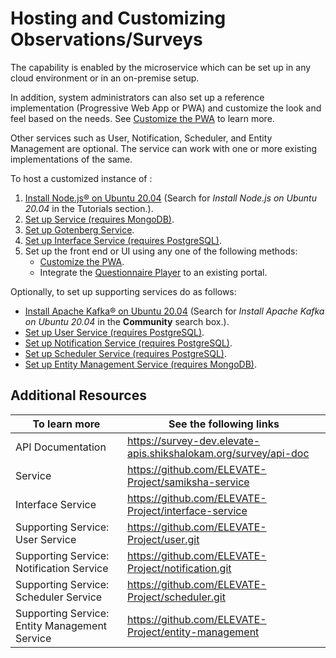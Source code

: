 
# Hosting and Customizing Observations/Surveys

The <ProductName /> capability is enabled by the <ServiceName /> microservice which can be set up in any cloud environment or in an on-premise setup.

In addition, system administrators can also set up a reference implementation (Progressive Web App or PWA) and customize the look and feel based on the needs. See [Customize the PWA](https://github.com/ELEVATE-Project/observation-survey-projects-pwa/blob/main/README.md) to learn more.

Other services such as User, Notification, Scheduler, and Entity Management are optional. The <ProductName />  service can work with one or more existing implementations of the same.

To host a customized instance of <ProductName />:

1. [Install Node.js® on Ubuntu 20.04](https://serverspace.io) (Search for *Install Node.js on Ubuntu 20.04* in the Tutorials section.).
2. [Set up <ServiceName /> Service (requires MongoDB)](https://github.com/ELEVATE-Project/samiksha-service/blob/main/README.md).
3. [Set up Gotenberg Service](https://github.com/ELEVATE-Project/samiksha-service/blob/main/README.md).
4. [Set up Interface Service (requires PostgreSQL)](https://github.com/ELEVATE-Project/interface-service/blob/main/README.md).
5. Set up the front end or UI using any one of the following methods:
    * [Customize the PWA](https://github.com/ELEVATE-Project/observation-survey-projects-pwa/blob/main/README.md).
    * Integrate the [Questionnaire Player](https://github.com/ELEVATE-Project/questionnaire-player) to an existing portal.

Optionally, to set up supporting services do as follows:

* [Install  Apache Kafka® on Ubuntu 20.04](https://www.digitalocean.com/community) (Search for *Install Apache Kafka on Ubuntu 20.04* in the **Community** search box.).
* <a href="/userservice/settingup-userservice" target="_self">Set up User Service (requires PostgreSQL)</a>.
* <a href="/notificationservice/settingup-notificationservice" target="_self">Set up Notification Service (requires PostgreSQL)</a>.
* <a href="/schedulerservice/settingup-schedulerservice" target="_self">Set up Scheduler Service (requires PostgreSQL)</a>.
* <a href="/entitymanagementservice/setup-entitymanagementservice" target="_self">Set up Entity Management Service (requires MongoDB)</a>.

## Additional Resources

|To learn more| See the following links|
|--------------|-----------|
|API Documentation|https://survey-dev.elevate-apis.shikshalokam.org/survey/api-doc|
|<ServiceName /> Service|https://github.com/ELEVATE-Project/samiksha-service|
|Interface Service|https://github.com/ELEVATE-Project/interface-service|
|Supporting Service: User Service|https://github.com/ELEVATE-Project/user.git|
|Supporting Service: Notification Service|https://github.com/ELEVATE-Project/notification.git|
|Supporting Service: Scheduler Service|https://github.com/ELEVATE-Project/scheduler.git|
|Supporting Service: Entity Management Service|https://github.com/ELEVATE-Project/entity-management|